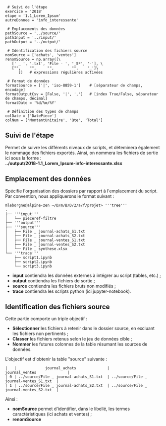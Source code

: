<source lang="python3">
 # Suivi de l'étape
exercice = '2018'
etape = '1.1_Lorem_Ipsum'
autreDonnee = 'info_interessante'
 
 # Emplacements des données
pathSource = '../source/'
pathInput = '../input/'
pathOutput = '../output/'

 # Identification des fichiers source
nomSource = ['achats', 'ventes']
renomSource = np.array([\
   [' _ ', '.txt', 'File - ', '_S*', '-'], \
   ["",    "",     "",        "",    '_']\
      ])   # expressions régulières activées

 # Format de données
formatSource = ['|', 'iso-8859-1']    # [séparateur de champs, encodage]
formatOutputCsv = [False, '|', ',']   # [index True/False, séparateur de champs, décimal]
formatDate = '%d/%m/%Y'

 # Définition des types de champs
colDate = ['DatePiece']
colNum = ['MontantUnitaire', 'Qte', 'Total']
</source>

== Suivi de l'étape ==

Permet de suivre les différents niveaux de scripts, et déteminera également le nommage des fichiers exportés.
Ainsi, on nommera les fichiers de sortie ici sous la forme : <br>
'''../output/2018-1.1_Lorem_Ipsum-info-interessante.xlsx'''

== Emplacement des données ==

Spécifie l'organisation des dossiers par rapport à l'emplacement du script. <br>
Par convention, nous appliquerons le format suivant :
<source>
mleborgne@alpine-zen ~/D/m/B/D/2/a/f/projet> '''tree'''
.
├── '''input'''
│   └── pieceref-filtre
├── '''output'''
├── '''source'''
│   ├── File _ journal-achats_S1.txt
│   ├── File _ journal-achats_S2.txt
│   ├── File _ journal-ventes_S1.txt
│   ├── File _ journal-ventes_S2.txt
│   └── File _ synthese.xlsx
└── '''trace'''
    ├── script1.ipynb
    ├── script2.ipynb
    └── script3.ipynb
</source>

* '''input''' contiendra les données externes à intégrer au script (tables, etc.) ;
* '''output''' contiendra les fichiers de sortie ;
* '''source''' contiendra les fichiers bruts non modifiés ;
* '''trace''' contiendra les scripts python (ici jupyter-notebook).

== Identification des fichiers source ==

Cette partie comporte un triple objectif :
* '''Sélectionner''' les fichiers à retenir dans le dossier source, en excluant les fichiers non pertinents ;
* '''Classer''' les fichiers retenus selon le jeu de données cible ;
* '''Nommer''' les futures colonnes de la table résumant les sources de données.

L'objectif est d'obtenir la table "source" suivante :
<source>
|   |             journal_achats              |             journal_ventes              |
| 0 | ../source/File _ journal-achats_S1.txt  | ../source/File _ journal-ventes_S1.txt  |
| 1 | ../source/File _ journal-achats_S2.txt  | ../source/File _ journal-ventes_S2.txt  |
</source>

Ainsi :
* '''nomSource''' permet d'identifier, dans le libellé, les termes caractéristiques (ici achats et ventes) ;
* '''renomSource'''
